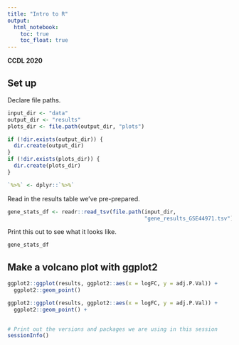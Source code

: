 ```yaml
---
title: "Intro to R"
output:   
  html_notebook: 
    toc: true
    toc_float: true
---
```


**CCDL 2020**


## Set up 

Declare file paths. 

```r
input_dir <- "data"
output_dir <- "results"
plots_dir <- file.path(output_dir, "plots")
```


```r
if (!dir.exists(output_dir)) {
  dir.create(output_dir)
}
if (!dir.exists(plots_dir)) {
  dir.create(plots_dir)
}

`%>%` <- dplyr::`%>%`
```

Read in the results table we've pre-prepared. 

```r
gene_stats_df <- readr::read_tsv(file.path(input_dir,
                                           "gene_results_GSE44971.tsv"))
```

Print this out to see what it looks like. 

```r
gene_stats_df
```

## Make a volcano plot with ggplot2

```r
ggplot2::ggplot(results, ggplot2::aes(x = logFC, y = adj.P.Val)) + 
  ggplot2::geom_point()
```

```r
ggplot2::ggplot(results, ggplot2::aes(x = logFC, y = adj.P.Val)) + 
  ggplot2::geom_point() + 
  
```

```r
# Print out the versions and packages we are using in this session
sessionInfo()
```
